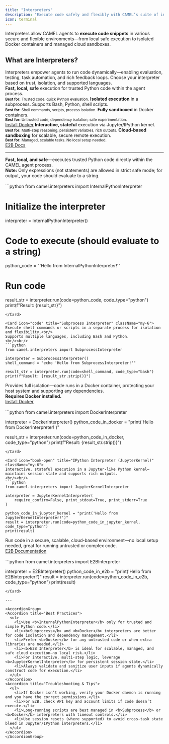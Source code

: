 ```yaml
---
title: "Interpreters"
description: "Execute code safely and flexibly with CAMEL’s suite of interpreters: local, isolated, and cloud-based execution environments."
icon: terminal
---
```


Interpreters allow CAMEL agents to **execute code snippets** in various secure and flexible environments—from local safe execution to isolated Docker containers and managed cloud sandboxes.

## What are Interpreters?

<Note type="info" title="Interpreter Concept">
  Interpreters empower agents to run code dynamically—enabling evaluation, testing, task automation, and rich feedback loops. Choose your interpreter based on trust, isolation, and supported languages.
</Note>

<div className="grid grid-cols-1 md:grid-cols-2 xl:grid-cols-3 gap-4 my-6">

  <Card icon="python" title="Internal Python Interpreter">
    <b>Fast, local, safe</b> execution for trusted Python code within the agent process.<br/>
    <small><b>Best for:</b> Trusted code, quick Python evaluation.</small>
  </Card>

  <Card icon="code" title="Subprocess Interpreter">
    <b>Isolated execution</b> in a subprocess. Supports Bash, Python, shell scripts.<br/>
    <small><b>Best for:</b> Shell commands, scripts, process isolation.</small>
  </Card>

  <Card icon="docker" title="Docker Interpreter">
    <b>Fully sandboxed</b> in Docker containers.<br/>
    <small><b>Best for:</b> Untrusted code, dependency isolation, safe experimentation.</small>
    <br/>
    <a href="https://docs.docker.com/get-docker/" target="_blank" rel="noopener">Install Docker</a>
  </Card>

  <Card icon="book-open" title="IPython Interpreter">
    <b>Interactive, stateful</b> execution via Jupyter/IPython kernel.<br/>
    <small><b>Best for:</b> Multi-step reasoning, persistent variables, rich outputs.</small>
  </Card>

  <Card icon="cloud" title="E2B Interpreter">
    <b>Cloud-based sandboxing</b> for scalable, secure remote execution.<br/>
    <small><b>Best for:</b> Managed, scalable tasks. No local setup needed.</small>
    <br/>
    <a href="https://e2b.dev/docs" target="_blank" rel="noopener">E2B Docs</a>
  </Card>

</div>

---

<Card icon="python" title="Internal Python Interpreter" className="my-6">
  <b>Fast, local, and safe</b>—executes trusted Python code directly within the CAMEL agent process.<br/>
  <b>Note:</b> Only expressions (not statements) are allowed in strict safe mode; for output, your code should evaluate to a string.
  <br/><br/>
  ```python
  from camel.interpreters import InternalPythonInterpreter

  # Initialize the interpreter
  interpreter = InternalPythonInterpreter()

  # Code to execute (should evaluate to a string)
  python_code = "'Hello from InternalPythonInterpreter!'"

  # Run code
  result_str = interpreter.run(code=python_code, code_type="python")
  print(f"Result: {result_str}")
  ```
</Card>

<Card icon="code" title="Subprocess Interpreter" className="my-6">
  Execute shell commands or scripts in a separate process for isolation and flexibility.<br/>
  Supports multiple languages, including Bash and Python.
  <br/><br/>
  ```python
  from camel.interpreters import SubprocessInterpreter

  interpreter = SubprocessInterpreter()
  shell_command = "echo 'Hello from SubprocessInterpreter!'"

  result_str = interpreter.run(code=shell_command, code_type="bash")
  print(f"Result: {result_str.strip()}")
  ```
</Card>

<Card icon="docker" title="Docker Interpreter" className="my-6">
  Provides full isolation—code runs in a Docker container, protecting your host system and supporting any dependencies.<br/>
  <b>Requires Docker installed.</b>
  <br/>
  <a href="https://docs.docker.com/get-docker/" target="_blank">Install Docker</a>
  <br/><br/>
  ```python
  from camel.interpreters import DockerInterpreter

  interpreter = DockerInterpreter()
  python_code_in_docker = "print('Hello from DockerInterpreter!')"

  result_str = interpreter.run(code=python_code_in_docker, code_type="python")
  print(f"Result: {result_str.strip()}")
  ```
</Card>

<Card icon="book-open" title="IPython Interpreter (JupyterKernel)" className="my-6">
  Interactive, stateful execution in a Jupyter-like Python kernel—maintains session state and supports rich outputs.
  <br/><br/>
  ```python
  from camel.interpreters import JupyterKernelInterpreter

  interpreter = JupyterKernelInterpreter(
      require_confirm=False, print_stdout=True, print_stderr=True
  )

  python_code_in_jupyter_kernel = "print('Hello from JupyterKernelInterpreter!')"
  result = interpreter.run(code=python_code_in_jupyter_kernel, code_type="python")
  print(result)
  ```
</Card>

<Card icon="cloud" title="E2B Interpreter (Cloud Sandbox)" className="my-6">
  Run code in a secure, scalable, cloud-based environment—no local setup needed, great for running untrusted or complex code.<br/>
  <a href="https://e2b.dev/docs" target="_blank">E2B Documentation</a>
  <br/><br/>
  ```python
  from camel.interpreters import E2BInterpreter

  interpreter = E2BInterpreter()
  python_code_in_e2b = "print('Hello from E2BInterpreter!')"
  result = interpreter.run(code=python_code_in_e2b, code_type="python")
  print(result)
  ```
</Card>

---

<AccordionGroup>
  <Accordion title="Best Practices">
    <ul>
      <li>Use <b>InternalPythonInterpreter</b> only for trusted and simple Python code.</li>
      <li><b>Subprocess</b> and <b>Docker</b> interpreters are better for code isolation and dependency management.</li>
      <li>Prefer <b>Docker</b> for any untrusted code or when extra libraries are needed.</li>
      <li><b>E2B Interpreter</b> is ideal for scalable, managed, and safe cloud execution—no local risk.</li>
      <li>For interactive, multi-step logic, leverage <b>JupyterKernelInterpreter</b> for persistent session state.</li>
      <li>Always validate and sanitize user inputs if agents dynamically construct code for execution.</li>
    </ul>
  </Accordion>
  <Accordion title="Troubleshooting & Tips">
    <ul>
      <li>If Docker isn’t working, verify your Docker daemon is running and you have the correct permissions.</li>
      <li>For E2B, check API key and account limits if code doesn’t execute.</li>
      <li>Long-running scripts are best managed in <b>Subprocess</b> or <b>Docker</b> interpreters with timeout controls.</li>
      <li>Use session resets (where supported) to avoid cross-task state bleed in Jupyter/IPython interpreters.</li>
    </ul>
  </Accordion>
</AccordionGroup>
